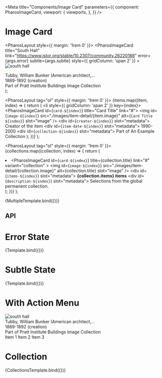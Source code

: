 


<Meta
  title="Components/Image Card"
  parameters={{
    component: PharosImageCard,
    viewport: {
      viewports,
    },
  }}
/>

# Image Card

  <PharosLayout style={{ margin: '1rem 0' }}>
    <PharosImageCard
      title="South Hall"
      link="https://www.jstor.org/stable/10.2307/community.26220188"
      error={args.error}
      subtle={args.subtle}
      style={{ gridColumn: 'span 2' }}
    >
      <img id="image" src="./images/item-detail/collection_5.png" alt="south hall" slot="image" />
      <div id="creator" slot="metadata">
        Tubby, William Bunker (American architect,...
      </div>
      <div id="item-date" slot="metadata">
        1889-1892 (creation)
      </div>
      <div id="collection" slot="metadata">
        Part of
        <PharosLink
          href="https://www.jstor.org/site/pratt/buildings-image"
          onBackground={args.subtle}
        >
          Pratt Institute Buildings Image Collection
        </PharosLink>
      </div>
    </PharosImageCard>
  </PharosLayout>
);

  <PharosLayout tag="ol" style={{ margin: '1rem 0' }}>
    {items.map((item, index) => {
      return (
        <li style={{ gridColumn: 'span 2' }} key={index}>
          <PharosImageCard id={`card-${index}`} title="Card Title" link="#">
            <img
              id={`image-${index}`}
              src="./images/item-detail/{item.image}"
              alt={`Card Title ${index}`}
              slot="image"
            />
            <div id={`creator-${index}`} slot="metadata">
              Creator of the item
            </div>
            <div id={`item-date-${index}`} slot="metadata">
              1990-2000
            </div>
            <div id={`collection-${index}`} slot="metadata">
              Part of
              <PharosLink href="https://www.jstor.org/site/pratt/buildings-image">
                An Example Collection
              </PharosLink>
            </div>
          </PharosImageCard>
        </li>
      );
    })}
  </PharosLayout>
);

  <PharosLayout tag="ol" style={{ margin: '1rem 0' }}>
    {collections.map((collection, index) => {
      return (
        <li className="image-card-example__card--collection" key={index}>
          <PharosImageCard
            id={`card-${index}`}
            title={collection.title}
            link="#"
            variant="collection"
          >
            <img
              id={`image-${index}`}
              src="./images/item-detail/{collection.image}"
              alt={collection.title}
              slot="image"
            />
            <div id={`items-${index}`} slot="metadata">
              <strong>{collection.items} items</strong>
            </div>
            <div id={`description-${index}`} slot="metadata">
              Selections from the global permanent collection.
            </div>
          </PharosImageCard>
        </li>
      );
    })}
  </PharosLayout>
);

<Canvas>
  <Story name="Base">{MultipleTemplate.bind({})}</Story>
</Canvas>

## API

<ArgsTable of={PharosImageCard} />

# Error State

<Canvas>
  <Story name="Error State" args={{ error: true }}>
    {Template.bind({})}
  </Story>
</Canvas>

# Subtle State

<Canvas>
  <Story name="Subtle State" args={{ subtle: true }}>
    {Template.bind({})}
  </Story>
</Canvas>

# With Action Menu

<Canvas>
  <Story name="With Action Menu">
    <Fragment>
      <PharosLayout style={{ margin: '1rem 0' }}>
        <PharosImageCard
          title="South Hall"
          link="https://www.jstor.org/stable/10.2307/community.26220188"
          actionMenu="my-dropdown-menu"
          style={{ gridColumn: 'span 2' }}
        >
          <img
            id="image"
            src="./images/item-detail/collection_5.png"
            alt="south hall"
            slot="image"
          />
          <div id="creator" slot="metadata">
            Tubby, William Bunker (American architect,...
          </div>
          <div id="item-date" slot="metadata">
            1889-1892 (creation)
          </div>
          <div id="collection" slot="metadata">
            Part of
            <PharosLink href="https://www.jstor.org/site/pratt/buildings-image">
              Pratt Institute Buildings Image Collection
            </PharosLink>
          </div>
        </PharosImageCard>
      </PharosLayout>
      <PharosDropdownMenu id="my-dropdown-menu">
        <PharosDropdownMenuItem>Item 1</PharosDropdownMenuItem>
        <PharosDropdownMenuItem>Item 2</PharosDropdownMenuItem>
        <PharosDropdownMenuItem>Item 3</PharosDropdownMenuItem>
      </PharosDropdownMenu>
    </Fragment>
  </Story>
</Canvas>

# Collection

<Canvas>
  <Story name="Collection">{CollectionsTemplate.bind({})}</Story>
</Canvas>
